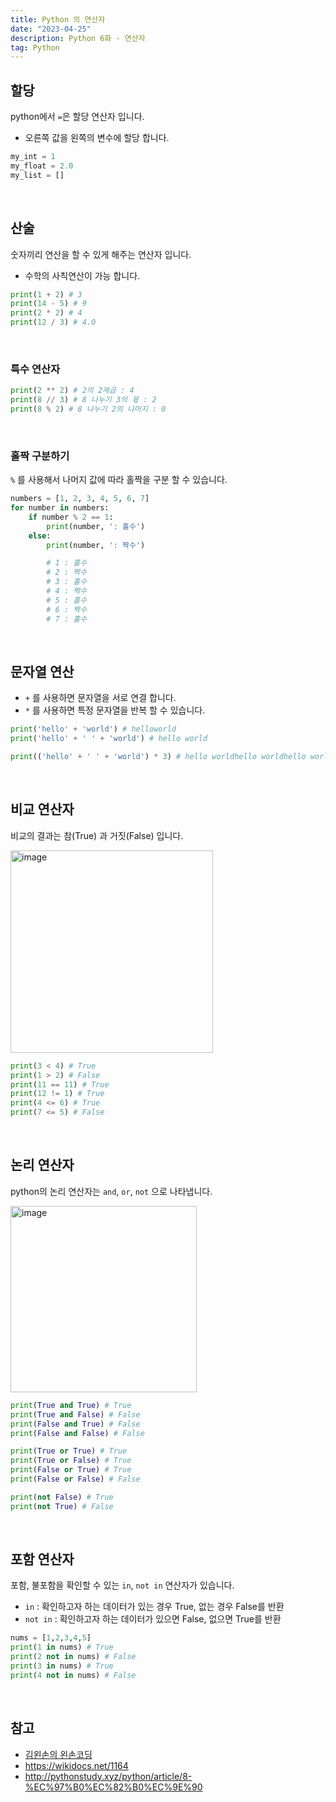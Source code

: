 ```yaml
---
title: Python 의 연산자
date: "2023-04-25"
description: Python 6화 - 연산자
tag: Python
---
```


## 할당

python에서 `=`은 할당 연산자 입니다.

-   오른쪽 값을 왼쪽의 변수에 할당 합니다.

```python
my_int = 1
my_float = 2.0
my_list = []
```

<br />

## 산술

숫자끼리 연산을 할 수 있게 해주는 연산자 입니다.

-   수학의 사칙연산이 가능 합니다.

```python
print(1 + 2) # 3
print(14 - 5) # 9
print(2 * 2) # 4
print(12 / 3) # 4.0
```

<br />

### 특수 연산자

```python
print(2 ** 2) # 2의 2제곱 : 4
print(8 // 3) # 8 나누기 3의 몫 : 2
print(8 % 2) # 8 나누기 2의 나머지 : 0
```

<br />

### 홀짝 구분하기

`%` 를 사용해서 나머지 값에 따라 홀짝을 구분 할 수 있습니다.

```python
numbers = [1, 2, 3, 4, 5, 6, 7]
for number in numbers:
    if number % 2 == 1:
        print(number, ': 홀수')
    else:
        print(number, ': 짝수')

        # 1 : 홀수
        # 2 : 짝수
        # 3 : 홀수
        # 4 : 짝수
        # 5 : 홀수
        # 6 : 짝수
        # 7 : 홀수
```

<br />

## 문자열 연산

-   `+` 를 사용하면 문자열을 서로 연결 합니다.
-   `*` 를 사용하면 특정 문자열을 반복 할 수 있습니다.

```python
print('hello' + 'world') # helloworld
print('hello' + ' ' + 'world') # hello world

print(('hello' + ' ' + 'world') * 3) # hello worldhello worldhello world
```

<br />

## 비교 연산자

비교의 결과는 참(True) 과 거짓(False) 입니다.

<img
    width="324"
    alt="image"
    src="https://github.com/Choi-HyunHo/blog/assets/87301268/6c0c6906-3572-4073-a217-593188776204"
/>

```python
print(3 < 4) # True
print(1 > 2) # False
print(11 == 11) # True
print(12 != 1) # True
print(4 <= 6) # True
print(7 <= 5) # False
```

<br />

## 논리 연산자

python의 논리 연산자는 `and`, `or`, `not` 으로 나타냅니다.

<img
    width="298"
    alt="image"
    src="https://github.com/Choi-HyunHo/blog/assets/87301268/0bb10bf3-4168-4286-aef3-ea66ebcf6cc1"
/>

```python
print(True and True) # True
print(True and False) # False
print(False and True) # False
print(False and False) # False

print(True or True) # True
print(True or False) # True
print(False or True) # True
print(False or False) # False

print(not False) # True
print(not True) # False
```

<br />

## 포함 연산자

포함, 불포함을 확인할 수 있는 `in`, `not in` 연산자가 있습니다.

-   `in` : 확인하고자 하는 데이터가 있는 경우 True, 없는 경우 False를 반환
-   `not in` : 확인하고자 하는 데이터가 있으면 False, 없으면 True를 반환

```python
nums = [1,2,3,4,5]
print(1 in nums) # True
print(2 not in nums) # False
print(3 in nums) # True
print(4 not in nums) # False
```

<br />

## 참고

-   [김왼손의 왼손코딩](https://www.inflearn.com/course/%ED%8C%8C%EC%9D%B4%EC%8D%AC-%EA%B8%B0%EC%B4%88-%EA%B0%95%EC%A2%8C)
-   https://wikidocs.net/1164
-   http://pythonstudy.xyz/python/article/8-%EC%97%B0%EC%82%B0%EC%9E%90
